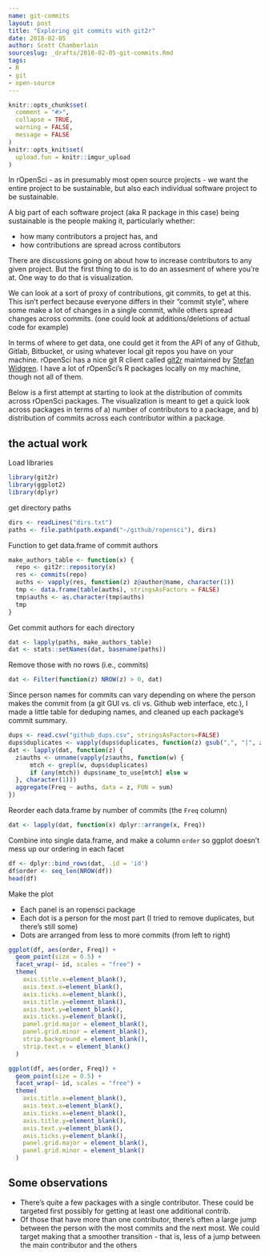 ```yaml
---
name: git-commits
layout: post
title: "Exploring git commits with git2r"
date: 2018-02-05
author: Scott Chamberlain
sourceslug: _drafts/2018-02-05-git-commits.Rmd
tags:
- R
- git
- open-source
---
```


```r
knitr::opts_chunk$set(
  comment = "#>",
  collapse = TRUE,
  warning = FALSE,
  message = FALSE
)
knitr::opts_knit$set(
  upload.fun = knitr::imgur_upload
)
```

In rOpenSci - as in presumably most open source projects - we want the entire project to be sustainable, but also each individual software project to be sustainable. 

A big part of each software project (aka R package in this case) being sustainable is the people making it, particularly whether:

* how many contributors a project has, and
* how contributions are spread across contibutors

There are discussions going on about how to increase contributors to any given project. But the first thing to do is to do an assesment of where you're at. One way to do that is visualization. 

We can look at a sort of proxy of contributions, git commits, to get at this. This isn't perfect because everyone differs in their "commit style", where some make a lot of changes in a single commit, while others spread changes across commits. (one could look at additions/deletions of actual code for example)

In terms of where to get data, one could get it from the API of any of Github, Gitlab, Bitbucket, or using whatever local git repos you have on your machine. rOpenSci has a nice git R client called [git2r](https://github.com/ropensci/git2r) maintained by [Stefan Widgren](https://github.com/stewid). I have a lot of rOpenSci's R packages locally on my machine, though not all of them. 

Below is a first attempt at starting to look at the distribution of commits across rOpenSci packages. The visualization is meant to get a quick look across packages in terms of a) number of contributors to a package, and b) distribution of commits across each contributor within a package. 


## the actual work

Load libraries

```r
library(git2r)
library(ggplot2)
library(dplyr)
```

get directory paths

```r
dirs <- readLines("dirs.txt")
paths <- file.path(path.expand("~/github/ropensci"), dirs)
```

Function to get data.frame of commit authors

```r
make_authors_table <- function(x) {  
  repo <- git2r::repository(x)
  res <- commits(repo)
  auths <- vapply(res, function(z) z@author@name, character(1))
  tmp <- data.frame(table(auths), stringsAsFactors = FALSE)
  tmp$auths <- as.character(tmp$auths)
  tmp
}
```

Get commit authors for each directory

```r
dat <- lapply(paths, make_authors_table)
dat <- stats::setNames(dat, basename(paths))
```

Remove those with no rows (i.e., commits)

```r
dat <- Filter(function(z) NROW(z) > 0, dat)
```

Since person names for commits can vary depending on where the person makes the commit from (a git GUI vs. cli vs. Github web interface, etc.), I made a little table for deduping names, and cleaned up each package's commit summary.


```r
dups <- read.csv("github_dups.csv", stringsAsFactors=FALSE)
dups$duplicates <- vapply(dups$duplicates, function(z) gsub(",", "|", z), character(1))
dat <- lapply(dat, function(z) {
  z$auths <- unname(vapply(z$auths, function(w) {
      mtch <- grepl(w, dups$duplicates)
      if (any(mtch)) dups$name_to_use[mtch] else w
  }, character(1)))
  aggregate(Freq ~ auths, data = z, FUN = sum)
})
```

Reorder each data.frame by number of commits (the `Freq` column)

```r
dat <- lapply(dat, function(x) dplyr::arrange(x, Freq))
```

Combine into single data.frame, and make a column `order` so ggplot doesn't mess up our ordering in each facet

```r
df <- dplyr::bind_rows(dat, .id = 'id')
df$order <- seq_len(NROW(df))
head(df)
```

Make the plot

- Each panel is an ropensci package
- Each dot is a person for the most part (I tried to remove duplicates, but there's still some)
- Dots are arranged from less to more commits (from left to right)

```r
ggplot(df, aes(order, Freq)) + 
  geom_point(size = 0.5) + 
  facet_wrap(~ id, scales = "free") +
  theme(
    axis.title.x=element_blank(),
    axis.text.x=element_blank(),
    axis.ticks.x=element_blank(),
    axis.title.y=element_blank(),
    axis.text.y=element_blank(),
    axis.ticks.y=element_blank(),
    panel.grid.major = element_blank(),
    panel.grid.minor = element_blank(),
    strip.background = element_blank(),
    strip.text.x = element_blank()
  )
```

```r
ggplot(df, aes(order, Freq)) + 
  geom_point(size = 0.5) + 
  facet_wrap(~ id, scales = "free") +
  theme(
    axis.title.x=element_blank(),
    axis.text.x=element_blank(),
    axis.ticks.x=element_blank(),
    axis.title.y=element_blank(),
    axis.text.y=element_blank(),
    axis.ticks.y=element_blank(),
    panel.grid.major = element_blank(),
    panel.grid.minor = element_blank()
  )
```

## Some observations

* There's quite a few packages with a single contributor. These could be targeted first possibly for getting at least one additional contrib. 
* Of those that have more than one contributor, there's often a large jump between the person with the most commits and the next most. We could target making that a smoother transition - that is, less of a jump between the main contributor and the others

